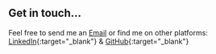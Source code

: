 ## Get in touch...

Feel free to send me an [Email](mailto:nicolanzi@gmail.com) or find me on other platforms: [LinkedIn](https://www.linkedin.com/in/nicola-lanzillotta-94519042/?locale=en_US){:target="\_blank"} & [GitHub](https://github.com/nicolanzi1){:target="\_blank"}
